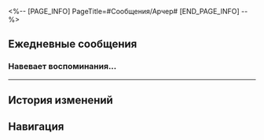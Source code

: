<%-- [PAGE_INFO]
PageTitle=#Сообщения/Арчер#
[END_PAGE_INFO] --%>
{{Сообщение Инфобокс
|id          = 1015
|Изображение = Персонаж Арчер Иконка.png
|Тип         = Персонаж
|Отправитель = Арчер
|ПодписьСоо  = Профессиональный домработник
|Фракция     = Иной мир
}}

==Ежедневные сообщения==
===Навевает воспоминания...===
{{Сообщения|текст =
:'''Арчер:''' Навевает воспоминания...
:'''Арчер:''' Давненько я не видел такого бардака, как в твоей комнате.
:'''Арчер:''' Это такое называют творческим беспорядком?
:{Выбор} Призрак!
::'''(Первопроходец):''' Я же своими глазами {{MC|ж=видела|м=видел}}, как ты исчез.
::'''(Первопроходец):''' Я что, в «Звонке»?
:{Выбор} Это... межвселенское сообщение?
::'''(Первопроходец):''' Разве вы не исчезли?
::'''(Первопроходец):''' Святой Грааль поставляется с функцией связи между разными вселенными?
:'''Арчер:''' Призыв из другого мира был настолько плох, что наши души застряли на пути назад.
:'''Арчер:''' По пути я решил заглянуть на Звёздный экспресс, о котором ты всё {{MC|ж=твердила|м=твердил}}.
:'''Арчер:''' Я поговорил с проводником и узнал много нового.
:'''Арчер:''' Если бы мне не нужно было уходить, с удовольствием и дальше обсуждал бы с ней секреты домоводства.
:'''Арчер:''' Кстати, я убрался в твоей комнате и выбросил ненужный мусор.
:'''Арчер:''' Не благодари.
:{Выбор} Не-е-ет! Мой мусор!
::'''(Первопроходец):''' Да я этот мусор два с половиной года {{MC|ж=копила|м=копил}}! Всё пропало!
::'''(Первопроходец):''' Ты моё наказание свыше?
:{Выбор} Ты же не видел ничего такого?..
::'''(Первопроходец):''' Ты же не видел ничего такого, что не стоило бы видеть?
::'''(Первопроходец):''' Да?
:{Выбор} Ты не видел Звёздный нефрит?
::'''(Первопроходец):''' Ты случайно не нашёл пять Звёздных нефритов, завалявшихся под кроватью?
::'''(Первопроходец):''' Они такие блестящие и с острыми углами.
:{{Диалог|Предупреждение}} Ошибка отправки сообщения.
:'''(Первопроходец):''' Эй!
:'''(Первопроходец):''' Эй!
:{{Диалог|Предупреждение}} Ошибка отправки сообщения.
:{{Диалог|Предупреждение}} Пользователь в настоящее время недоступен. Попробуйте позднее.
}}
----

==История изменений==
{{История изменений|3.5}}

==Навигация==
{{Сообщения Навбокс}}